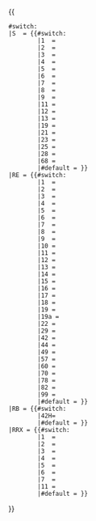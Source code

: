 <onlyinclude><includeonly>{{
 #switch: {{{1|}}}
 |S  = {{#switch: {{{2|}}}
         |1  = {{Bahnlinie|S|1||white|#0B9A33||S-Bahn Rhein-Ruhr S1}}
         |2  = {{Bahnlinie|S|2||white|#006DB6||S-Bahn Rhein-Ruhr S2}}
         |3  = {{Bahnlinie|S|3||black|yellow|#999999|S-Bahn Rhein-Ruhr S3}}
         |4  = {{Bahnlinie|S|4||white|#EF7C00||S-Bahn Rhein-Ruhr S4}}
         |5  = {{Bahnlinie|S|5||white|#98C60F||S-Bahn Rhein-Ruhr S5}}
         |6  = {{Bahnlinie|S|6||white|#DC052D||S-Bahn Rhein-Ruhr S6}}
         |7  = {{Bahnlinie|S|7||white|#14BAE6||S-Bahn Rhein-Ruhr S7}}
         |8  = {{Bahnlinie|S|8||white|#B03303||S-Bahn Rhein-Ruhr S8}}
         |9  = {{Bahnlinie|S|9||white|#C7007F||S-Bahn Rhein-Ruhr S9}}
         |11 = {{Bahnlinie|S|11||white|#EF7C00||S-Bahn Rheinland S11}}
         |12 = {{Bahnlinie|S|12||white|#61AF20||S-Bahn Rheinland S12}}
         |13 = {{Bahnlinie|S|13||white|#2D6C7E||S-Bahn Rheinland S13}}
         |19 = {{Bahnlinie|S|19||white|#2D6C7E||S-Bahn Rheinland S19}}
         |21 = {{Bahnlinie|S|21||white|#0B9A33||S-Bahn Rhein-Ruhr S21}}
         |23 = {{Bahnlinie|S|23||white|#8B3C59||S-Bahn Rheinland S23}}
         |25 = {{Bahnlinie|RB|25||white|#A4A0CE||S-Bahn Rheinland Vorlaufbetrieb RB25}}
         |28 = {{Bahnlinie|S|28||white|#717676||S-Bahn Rhein-Ruhr S28}}
         |68 = {{Bahnlinie|S|68||white|#14BAE6||S-Bahn Rhein-Ruhr S68}}
         |#default = {{Bahnlinie|S|{{{2|}}}||black|white|black}}}}
 |RE = {{#switch: {{{2|}}}
         |1  = {{Bahnlinie|RE|1||white|#FF2D16|#FF2D16}}
         |2  = {{Bahnlinie|RE|2||white|#00B8F1|#00B8F1}}
         |3  = {{Bahnlinie|RE|3||white|#E46E25|#E46E25}}
         |4  = {{Bahnlinie|RE|4||white|#E88F24|#E88F24}}
         |5  = {{Bahnlinie|RE|5||white|#0182BA|#0182BA}}
         |6  = {{Bahnlinie|RE|6||white|#9E2A96|#9E2A96}}
         |7  = {{Bahnlinie|RE|7||white|#052E69|#052E69}}
         |8  = {{Bahnlinie|RE|8||white|#006BBB|#006BBB}}
         |9  = {{Bahnlinie|RE|9||white|#401446|#401446}}
         |10 = {{Bahnlinie|RE|10||white|#E66CAF|#E66CAF}}
         |11 = {{Bahnlinie|RE|11||white|#5ACCC2|#5ACCC2}}
         |12 = {{Bahnlinie|RE|12||white|#AD294C|#AD294C}}
         |13 = {{Bahnlinie|RE|13||white|#7F5C1E|#7F5C1E}}
         |14 = {{Bahnlinie|RE|14||white|#003328|#003328}}
         |15 = {{Bahnlinie|RE|15||white|#8058AC|#8058AC}}
         |16 = {{Bahnlinie|RE|16||white|#0E5778|#0E5778}}
         |17 = {{Bahnlinie|RE|17||white|#489B40|#489B40}}
         |18 = {{Bahnlinie|RE|18||white|#10B3B4|#10B3B4}}
         |19 = {{Bahnlinie|RE|19||white|#2F652B|#2F652B}}
         |19a = {{Bahnlinie|RE|19a||white|#f68712|#f68712}}
         |22 = {{Bahnlinie|RE|22||white|#FFAD3E|#FFAD3E}}
         |29 = {{Bahnlinie|RE|29||white|#D594C8|#D594C8}}
         |42 = {{Bahnlinie|RE|42||white|#D9BF13|#D9BF13}}
         |44 = {{Bahnlinie|RE|44||white|#6294b0|#6294b0}}
         |49 = {{Bahnlinie|RE|49||white|#c4836b|#c4836b}}
         |57 = {{Bahnlinie|RE|57||white|#2E6DA6|#2E6DA6}}
         |60 = {{Bahnlinie|RE|60||white|#004D1F|#004D1F}}
         |70 = {{Bahnlinie|RE|70||white|#8690CA|#8690CA}}
         |78 = {{Bahnlinie|RE|78||white|#52B9CE|#52B9CE}}
         |82 = {{Bahnlinie|RE|82||white|#489B40|#489B40}}
         |99 = {{Bahnlinie|RE|99||white|#28B34C|#28B34C}}
         |#default = {{Bahnlinie|RE|{{{2|}}}||white|black|black}}}}
 |RB = {{#switch: {{{2|}}}
         |42H= {{Bahnlinie|RB|42||white|#7A7C80|#7A7C80}}
         |#default = {{Bahnlinie|RB|{{{2|}}}||white|#7A7C80|#7A7C80}}}}
 |RRX = {{#switch: {{{2|}}}
         |1  = {{Bahnlinie|RE|1|RE&nbsp;1&nbsp;(RRX)|white|#FF2D16|#FF2D16}}
         |2  = {{Bahnlinie|RE|2|RE&nbsp;2&nbsp;(RRX)|white|#00B8F1|#00B8F1}}
         |3  = {{Bahnlinie|RE|3|RE&nbsp;3&nbsp;(RRX)|white|#E46E25|#E46E25}}
         |4  = {{Bahnlinie|RE|4|RE&nbsp;4&nbsp;(RRX)|white|#E88F24|#E88F24}}
         |5  = {{Bahnlinie|RE|5|RE&nbsp;5&nbsp;(RRX)|white|#0182BA|#0182BA}}
         |6  = {{Bahnlinie|RE|6|RE&nbsp;6&nbsp;(RRX)|white|#9E2A96|#9E2A96}}
         |7  = {{Bahnlinie|RE|7|RE&nbsp;7&nbsp;(RRX)|white|#052E69|#052E69}}
         |11 = {{Bahnlinie|RE|11|RE&nbsp;11&nbsp;(RRX)|white|#5ACCC2|#5ACCC2}}
         |#default = {{Bahnlinie|RE|{{{2|}}}|RE&nbsp;{{{2|}}}&nbsp;(RRX)|white|black|black}}}}
}}</includeonly></onlyinclude>

{{Documentation}}